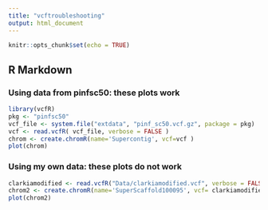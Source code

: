 ```yaml
---
title: "vcftroubleshooting"
output: html_document
---
```


```r
knitr::opts_chunk$set(echo = TRUE)
```

## R Markdown

### Using data from pinfsc50: these plots work
```r
library(vcfR)
pkg <- "pinfsc50"
vcf_file <- system.file("extdata", "pinf_sc50.vcf.gz", package = pkg)
vcf <- read.vcfR( vcf_file, verbose = FALSE )
chrom <- create.chromR(name='Supercontig', vcf=vcf )
plot(chrom)


```

### Using my own data: these plots do not work
```r
clarkiamodified <- read.vcfR("Data/clarkiamodified.vcf", verbose = FALSE)
chrom2 <- create.chromR(name='SuperScaffold100095', vcf= clarkiamodified)
plot(chrom2)
```


